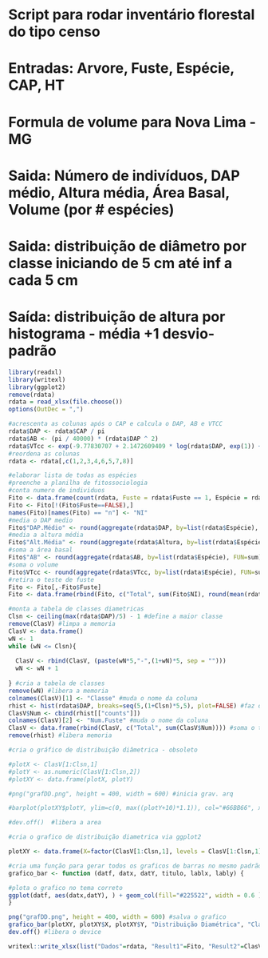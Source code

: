 # Script para rodar inventário florestal do tipo censo
# Entradas: Arvore, Fuste, Espécie, CAP, HT
# Formula de volume para Nova Lima - MG
# Saida: Número de indivíduos, DAP médio, Altura média, Área Basal, Volume (por # espécies)
# Saida: distribuição de diâmetro por classe iniciando de 5 cm até inf a cada 5 cm
# Saída: distribuição de altura por histograma - média +1 desvio-padrão


```{r}
library(readxl)
library(writexl)
library(ggplot2)
remove(rdata)
rdata = read_xlsx(file.choose())
options(OutDec = ",")
```
```{r}
#acrescenta as colunas após o CAP e calcula o DAP, AB e VTCC
rdata$DAP <- rdata$CAP / pi
rdata$AB <- (pi / 40000) * (rdata$DAP ^ 2)
rdata$VTcc <- exp(-9.77830707 + 2.1472609409 * log(rdata$DAP, exp(1)) + 0.7804098114 * log(rdata$Altura, exp(1)))
#reordena as colunas
rdata <- rdata[,c(1,2,3,4,6,5,7,8)]
```

```{r}
#elaborar lista de todas as espécies
#preenche a planilha de fitossociologia
#conta numero de individuos
Fito <- data.frame(count(rdata, Fuste = rdata$Fuste == 1, Espécie = rdata$Espécie))
Fito <- Fito[!(Fito$Fuste==FALSE),]
names(Fito)[names(Fito) == "n"] <- "NI"
#media o DAP medio
Fito$"DAP.Médio" <- round(aggregate(rdata$DAP, by=list(rdata$Espécie), FUN=mean)$x,1)
#media a altura média
Fito$"Alt.Média" <- round(aggregate(rdata$Altura, by=list(rdata$Espécie), FUN=mean)$x,1)
#soma a área basal
Fito$"AB" <- round(aggregate(rdata$AB, by=list(rdata$Espécie), FUN=sum)$x, 5)
#soma o volume
Fito$VTcc <- round(aggregate(rdata$VTcc, by=list(rdata$Espécie), FUN=sum)$x, 5)
#retira o teste de fuste
Fito <- Fito[,-Fito$Fuste]
Fito <- data.frame(rbind(Fito, c("Total", sum(Fito$NI), round(mean(rdata$DAP),1), round(mean(rdata$Altura),1), round(sum(rdata$AB), 5), round(sum(rdata$VTcc),5 )))) #acrescenta as médias e totais finais
```

```{r}
#monta a tabela de classes diametricas
Clsn <- ceiling(max(rdata$DAP)/5) - 1 #define a maior classe
remove(ClasV) #limpa a memoria
ClasV <- data.frame() 
wN <- 1
while (wN <= Clsn){
  
  ClasV <- rbind(ClasV, (paste(wN*5,"-",(1+wN)*5, sep = "")))
  wN <- wN + 1
  
} #cria a tabela de classes
remove(wN) #libera a memoria
colnames(ClasV)[1] <- "Classe" #muda o nome da coluna
rhist <- hist(rdata$DAP, breaks=seq(5,(1+Clsn)*5,5), plot=FALSE) #faz o histograma a cada 5 cm até o máximo
ClasV$Num <- cbind(rhist[["counts"]])
colnames(ClasV)[2] <- "Num.Fuste" #muda o nome da coluna
ClasV <- data.frame(rbind(ClasV, c("Total", sum(ClasV$Num)))) #soma o total
remove(rhist) #libera memoria

```

```{r}
#cria o gráfico de distribuição diâmetrica - obsoleto

#plotX <- ClasV[1:Clsn,1]
#plotY <- as.numeric(ClasV[1:Clsn,2])
#plotXY <- data.frame(plotX, plotY)

#png("grafDD.png", height = 400, width = 600) #inicia grav. arq

#barplot(plotXY$plotY, ylim=c(0, max((plotY+10)*1.1)), col="#66BB66", xlab="Classe", #names.arg = plotXY$plotX, ylab="Número de Fustes", main="Distribuição Diamétrica", #axes=TRUE) #plota o grafico

#dev.off()  #libera a area     
```
```{r}
#cria o grafico de distribuição diametrica via ggplot2

plotXY <- data.frame(X=factor(ClasV[1:Clsn,1], levels = ClasV[1:Clsn,1]), Y=as.numeric(ClasV[1:Clsn,2]))

#cria uma função para gerar todos os graficos de barras no mesmo padrão
grafico_bar <- function (datf, datx, datY, titulo, lablx, lably) {

#plota o grafico no tema correto
ggplot(datf, aes(datx,datY), ) + geom_col(fill="#225522", width = 0.6 ) + theme(panel.background = element_rect(fill="#DDEEDD", colour="#AABBAA"), plot.title = element_text(hjust=0.5)) + labs(x=lablx, y=lably) + ggtitle(titulo)
}

png("grafDD.png", height = 400, width = 600) #salva o grafico
grafico_bar(plotXY, plotXY$X, plotXY$Y, "Distribuição Diamétrica", "Classe (cm)", "Num. Fustes") #chama a função
dev.off() #libera o device

```
```{r}

writexl::write_xlsx(list("Dados"=rdata, "Result1"=Fito, "Result2"=ClasV), "resultado.xlsx")
```



